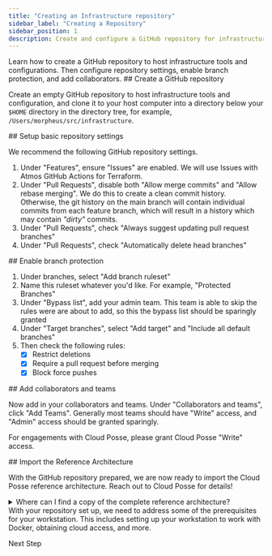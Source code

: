 ```yaml
---
title: "Creating an Infrastructure repository"
sidebar_label: "Creating a Repository"
sidebar_position: 1
description: Create and configure a GitHub repository for infrastructure
---
```


<Intro>
Learn how to create a GitHub repository to host infrastructure tools and configurations. Then configure repository settings, enable branch protection, and add collaborators.
</Intro>

<Step>
  ## <StepNumber/> Create a GitHub repository

  Create an empty GitHub repository to host infrastructure tools and configuration, and clone it to your host computer
  into a directory below your `$HOME` directory in the directory tree, for example, `/Users/morpheus/src/infrastructure`.
</Step>

<Step>
  ## <StepNumber/> Setup basic repository settings

  We recommend the following GitHub repository settings.

  1. Under "Features", ensure "Issues" are enabled. We will use Issues with Atmos GitHub Actions for Terraform.
  1. Under "Pull Requests", disable both "Allow merge commits" and "Allow rebase merging". We do this to create a clean
    commit history. Otherwise, the git history on the main branch will contain individual commits from each feature
    branch, which will result in a history which may contain _"dirty"_ commits.
  1. Under "Pull Requests", check "Always suggest updating pull request branches"
  1. Under "Pull Requests", check "Automatically delete head branches"
</Step>

<Step>
  ## <StepNumber/> Enable branch protection

  1. Under branches, select "Add branch ruleset"
  1. Name this ruleset whatever you'd like. For example, "Protected Branches"
  1. Under "Bypass list", add your admin team. This team is able to skip the rules were are about to add, so this the
    bypass list should be sparingly granted
  1. Under "Target branches", select "Add target" and "Include all default branches"
  1. Then check the following rules:
      - [x] Restrict deletions
      - [x] Require a pull request before merging
      - [x] Block force pushes
</Step>

<Step>
  ## <StepNumber/> Add collaborators and teams

  Now add in your collaborators and teams. Under "Collaborators and teams", click "Add Teams". Generally most teams should
  have "Write" access, and "Admin" access should be granted sparingly.

  For engagements with Cloud Posse, please grant Cloud Posse "Write" access.
</Step>

<Step>
  ## <StepNumber/> Import the Reference Architecture

  With the GitHub repository prepared, we are now ready to import the Cloud Posse reference architecture. Reach out to
  Cloud Posse for details!

  <details>
  <summary>Where can I find a copy of the complete reference architecture?</summary>
    <p>The complete reference architecture is available to via GitHub Sponsorships.</p>
    <PrimaryCTA to="/quickstart">Learn More</PrimaryCTA>
  </details>
</Step>

<ActionCard title="What comes next?">
  With your repository set up, we need to address some of the prerequisites for your workstation.
  This includes setting up your workstation to work with Docker, obtaining cloud access, and more.

  <PrimaryCTA to="/layers/foundation/prerequisites">Next Step</PrimaryCTA>
</ActionCard>

